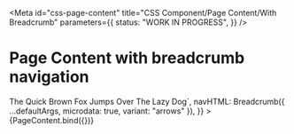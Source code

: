 <!-- @license CC0-1.0 -->


<Meta
  id="css-page-content"
  title="CSS Component/Page Content/With Breadcrumb"
  parameters={{
    status: "WORK IN PROGRESS",
  }}
/>

# Page Content with breadcrumb navigation

<Canvas>
  <Story
    name="With Breadcrumb"
    args={{
      innerHTML: `<h1>The Quick Brown Fox Jumps Over The Lazy Dog</h1>`,
      navHTML: Breadcrumb({ ...defaultArgs, microdata: true, variant: "arrows" }),
    }}
  >
    {PageContent.bind({})}
  </Story>
</Canvas>
